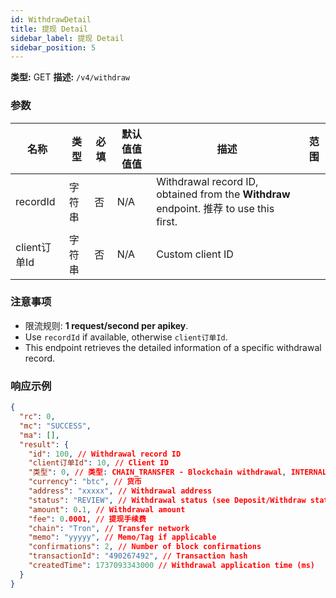 ```yaml
---
id: WithdrawDetail
title: 提现 Detail
sidebar_label: 提现 Detail
sidebar_position: 5
---
```


**类型:** GET **描述:** `/v4/withdraw`

### 参数

| 名称 | 类型 | 必填 | 默认值值值值 | 描述 | 范围 |
| --- | --- | --- | --- | --- | --- |
| recordId | 字符串 | 否 | N/A | Withdrawal record ID, obtained from the **Withdraw** endpoint. 推荐 to use this first. |  |
| client订单Id | 字符串 | 否 | N/A | Custom client ID |  |

### 注意事项

- 限流规则: **1 request/second per apikey**.
- Use `recordId` if available, otherwise `client订单Id`.
- This endpoint retrieves the detailed information of a specific withdrawal record.

### 响应示例

```json title="响应"
{
  "rc": 0,
  "mc": "SUCCESS",
  "ma": [],
  "result": {
    "id": 100, // Withdrawal record ID
    "client订单Id": 10, // Client ID
    "类型": 0, // 类型: CHAIN_TRANSFER - Blockchain withdrawal, INTERNAL_TRANSFER - Internal withdrawal
    "currency": "btc", // 货币
    "address": "xxxxx", // Withdrawal address
    "status": "REVIEW", // Withdrawal status (see Deposit/Withdraw status reference)
    "amount": 0.1, // Withdrawal amount
    "fee": 0.0001, // 提现手续费
    "chain": "Tron", // Transfer network
    "memo": "yyyyy", // Memo/Tag if applicable
    "confirmations": 2, // Number of block confirmations
    "transactionId": "490267492", // Transaction hash
    "createdTime": 1737093343000 // Withdrawal application time (ms)
  }
}
```
